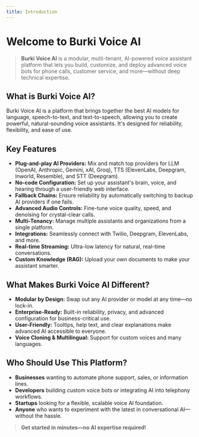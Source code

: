 ```yaml
---
title: Introduction
---
```


# Welcome to Burki Voice AI

> **Burki Voice AI** is a modular, multi-tenant, AI-powered voice assistant platform that lets you build, customize, and deploy advanced voice bots for phone calls, customer service, and more—without deep technical expertise.

## What is Burki Voice AI?

Burki Voice AI is a platform that brings together the best AI models for language, speech-to-text, and text-to-speech, allowing you to create powerful, natural-sounding voice assistants. It's designed for reliability, flexibility, and ease of use.

## Key Features

- **Plug-and-play AI Providers:** Mix and match top providers for LLM (OpenAI, Anthropic, Gemini, xAI, Groq), TTS (ElevenLabs, Deepgram, Inworld, Resemble), and STT (Deepgram).
- **No-code Configuration:** Set up your assistant's brain, voice, and hearing through a user-friendly web interface.
- **Fallback Chains:** Ensure reliability by automatically switching to backup AI providers if one fails.
- **Advanced Audio Controls:** Fine-tune voice quality, speed, and denoising for crystal-clear calls.
- **Multi-Tenancy:** Manage multiple assistants and organizations from a single platform.
- **Integrations:** Seamlessly connect with Twilio, Deepgram, ElevenLabs, and more.
- **Real-time Streaming:** Ultra-low latency for natural, real-time conversations.
- **Custom Knowledge (RAG):** Upload your own documents to make your assistant smarter.

## What Makes Burki Voice AI Different?

- **Modular by Design:** Swap out any AI provider or model at any time—no lock-in.
- **Enterprise-Ready:** Built-in reliability, privacy, and advanced configuration for business-critical use.
- **User-Friendly:** Tooltips, help text, and clear explanations make advanced AI accessible to everyone.
- **Voice Cloning & Multilingual:** Support for custom voices and many languages.

## Who Should Use This Platform?

- **Businesses** wanting to automate phone support, sales, or information lines.
- **Developers** building custom voice bots or integrating AI into telephony workflows.
- **Startups** looking for a flexible, scalable voice AI foundation.
- **Anyone** who wants to experiment with the latest in conversational AI—without the hassle.

> **Get started in minutes—no AI expertise required!** 